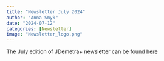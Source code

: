 ```yaml
---
title: "Newsletter July 2024"
author: "Anna Smyk"
date: "2024-07-12"
categories: [Newsletter]
image: "Newsletter_logo.png"
---
```


The July edition of JDemetra+ newsletter can be found [here](Newsletter_July_2024.pdf)
